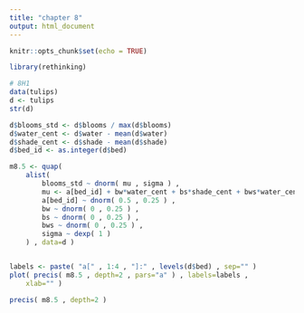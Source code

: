 ```yaml
---
title: "chapter 8"
output: html_document
---
```


```r
knitr::opts_chunk$set(echo = TRUE)
```

```r
library(rethinking)
```

```r
# 8H1
data(tulips)
d <- tulips
str(d)

d$blooms_std <- d$blooms / max(d$blooms)
d$water_cent <- d$water - mean(d$water)
d$shade_cent <- d$shade - mean(d$shade)
d$bed_id <- as.integer(d$bed)
```

```r
m8.5 <- quap(
    alist(
        blooms_std ~ dnorm( mu , sigma ) ,
        mu <- a[bed_id] + bw*water_cent + bs*shade_cent + bws*water_cent*shade_cent,
        a[bed_id] ~ dnorm( 0.5 , 0.25 ) ,
        bw ~ dnorm( 0 , 0.25 ) ,
        bs ~ dnorm( 0 , 0.25 ) ,
        bws ~ dnorm( 0 , 0.25 ) ,
        sigma ~ dexp( 1 )
    ) , data=d )


labels <- paste( "a[" , 1:4 , "]:" , levels(d$bed) , sep="" )
plot( precis( m8.5 , depth=2 , pars="a" ) , labels=labels ,
    xlab="" )

precis( m8.5 , depth=2 )
```

